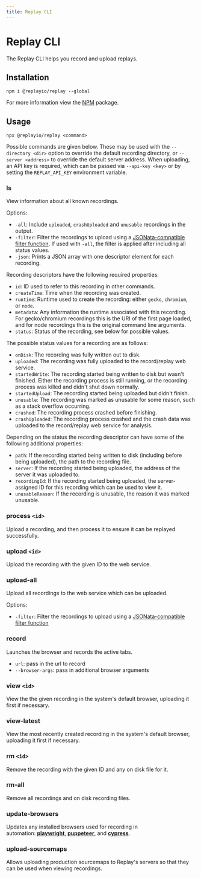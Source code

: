 ```yaml
---
title: Replay CLI
---
```

# Replay CLI

The Replay CLI helps you record and upload replays.


## **Installation**

`npm i @replayio/replay --global`

For more information view the [NPM](https://www.npmjs.com/package/@replayio/replay) package.

## **Usage**

`npx @replayio/replay <command>`

Possible commands are given below. These may be used with the `--directory <dir>` option to override the default recording directory, or `--server <address>` to override the default server address. When uploading, an API key is required, which can be passed via `--api-key <key>` or by setting the `REPLAY_API_KEY` environment variable.

### **ls**

View information about all known recordings.

Options:

- `-all`: Include `uploaded`, `crashUploaded` and `unusable` recordings in the output.
- `-filter`: Filter the recordings to upload using a [JSONata-compatible filter function](https://docs.jsonata.org/higher-order-functions#filter). If used with `-all`, the filter is applied after including all status values.
- `-json`: Prints a JSON array with one descriptor element for each recording.

Recording descriptors have the following required properties:

- `id`: ID used to refer to this recording in other commands.
- `createTime`: Time when the recording was created.
- `runtime`: Runtime used to create the recording: either `gecko`, `chromium`, or `node`.
- `metadata`: Any information the runtime associated with this recording. For gecko/chromium recordings this is the URI of the first page loaded, and for node recordings this is the original command line arguments.
- `status`: Status of the recording, see below for possible values.

The possible status values for a recording are as follows:

- `onDisk`: The recording was fully written out to disk.
- `uploaded`: The recording was fully uploaded to the record/replay web service.
- `startedWrite`: The recording started being written to disk but wasn't finished. Either the recording process is still running, or the recording process was killed and didn't shut down normally.
- `startedUpload`: The recording started being uploaded but didn't finish.
- `unusable`: The recording was marked as unusable for some reason, such as a stack overflow occurring.
- `crashed`: The recording process crashed before finishing.
- `crashUploaded`: The recording process crashed and the crash data was uploaded to the record/replay web service for analysis.

Depending on the status the recording descriptor can have some of the following additional properties:

- `path`: If the recording started being written to disk (including before being uploaded), the path to the recording file.
- `server`: If the recording started being uploaded, the address of the server it was uploaded to.
- `recordingId`: If the recording started being uploaded, the server-assigned ID for this recording which can be used to view it.
- `unusableReason`: If the recording is unusable, the reason it was marked unusable.

### **process `<id>`**

Upload a recording, and then process it to ensure it can be replayed successfully.

### **upload `<id>`**

Upload the recording with the given ID to the web service.

### **upload-all**

Upload all recordings to the web service which can be uploaded.

Options:

- `-filter`: Filter the recordings to upload using a [JSONata-compatible filter function](https://docs.jsonata.org/higher-order-functions#filter)

### **record**

Launches the browser and records the active tabs.

- `url`: pass in the url to record
- `--browser-args`: pass in additional browser arguments

### **view `<id>`**

View the the given recording in the system's default browser, uploading it first if necessary.

### **view-latest**

View the most recently created recording in the system's default browser, uploading it first if necessary.

### **rm `<id>`**

Remove the recording with the given ID and any on disk file for it.

### **rm-all**

Remove all recordings and on disk recording files.

### **update-browsers**

Updates any installed browsers used for recording in automation: **[playwright](https://www.npmjs.com/package/@replayio/playwright)**, **[puppeteer](https://www.npmjs.com/package/@replayio/puppeteer)**, and **[cypress](https://www.npmjs.com/package/@replayio/cypress)**.

### **upload-sourcemaps**

Allows uploading production sourcemaps to Replay's servers so that they can be used when viewing recordings.
